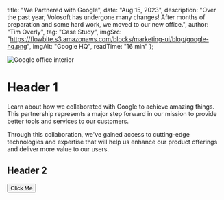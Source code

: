   title: "We Partnered with Google",
  date: "Aug 15, 2023",
  description: "Over the past year, Volosoft has undergone many changes! After months of preparation and some hard work, we moved to our new office.",
  author: "Tim Overly",
  tag: "Case Study",
  imgSrc: "https://flowbite.s3.amazonaws.com/blocks/marketing-ui/blog/google-hq.png",
  imgAlt: "Google HQ",
  readTime: "16 min"
};

![Google office interior](https://flowbite.s3.amazonaws.com/blocks/marketing-ui/blog/google-hq.png)

# Header 1 

Learn about how we collaborated with Google to achieve amazing things. This partnership represents a major step forward in our mission to provide better tools and services to our customers.

Through this collaboration, we've gained access to cutting-edge technologies and expertise that will help us enhance our product offerings and deliver more value to our users. 


## Header 2
<Button>Click Me</Button>


